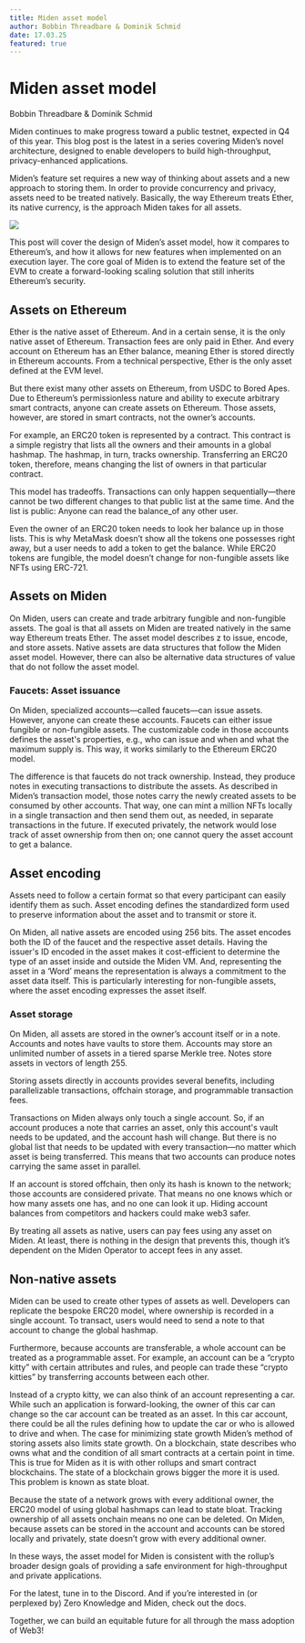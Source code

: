 ```yaml
---
title: Miden asset model
author: Bobbin Threadbare & Dominik Schmid
date: 17.03.25
featured: true
---
```


# Miden asset model

<span className="author">Bobbin Threadbare & Dominik Schmid</span>

Miden continues to make progress toward a public testnet, expected in Q4 of this year. This blog post is the latest in a series covering Miden’s novel architecture, designed to enable developers to build high-throughput, privacy-enhanced applications.

Miden’s feature set requires a new way of thinking about assets and a new approach to storing them. In order to provide concurrency and privacy, assets need to be treated natively. Basically, the way Ethereum treats Ether, its native currency, is the approach Miden takes for all assets.

![](/images/01.jpg)

This post will cover the design of Miden’s asset model, how it compares to Ethereum’s, and how it allows for new features when implemented on an execution layer. The core goal of Miden is to extend the feature set of the EVM to create a forward-looking scaling solution that still inherits Ethereum’s security.

## Assets on Ethereum

Ether is the native asset of Ethereum. And in a certain sense, it is the only native asset of Ethereum. Transaction fees are only paid in Ether. And every account on Ethereum has an Ether balance, meaning Ether is stored directly in Ethereum accounts. From a technical perspective, Ether is the only asset defined at the EVM level.

But there exist many other assets on Ethereum, from USDC to Bored Apes. Due to Ethereum’s permissionless nature and ability to execute arbitrary smart contracts, anyone can create assets on Ethereum. Those assets, however, are stored in smart contracts, not the owner’s accounts.

For example, an ERC20 token is represented by a contract. This contract is a simple registry that lists all the owners and their amounts in a global hashmap. The hashmap, in turn, tracks ownership. Transferring an ERC20 token, therefore, means changing the list of owners in that particular contract.

This model has tradeoffs. Transactions can only happen sequentially—there cannot be two different changes to that public list at the same time. And the list is public: Anyone can read the balance_of any other user.

Even the owner of an ERC20 token needs to look her balance up in those lists. This is why MetaMask doesn’t show all the tokens one possesses right away, but a user needs to add a token to get the balance. While ERC20 tokens are fungible, the model doesn’t change for non-fungible assets like NFTs using ERC-721.

## Assets on Miden

On Miden, users can create and trade arbitrary fungible and non-fungible assets. The goal is that all assets on Miden are treated natively in the same way Ethereum treats Ether. The asset model describes z to issue, encode, and store assets. Native assets are data structures that follow the Miden asset model. However, there can also be alternative data structures of value that do not follow the asset model.

### Faucets: Asset issuance

On Miden, specialized accounts—called faucets—can issue assets. However, anyone can create these accounts. Faucets can either issue fungible or non-fungible assets. The customizable code in those accounts defines the asset's properties, e.g., who can issue and when and what the maximum supply is. This way, it works similarly to the Ethereum ERC20 model.

The difference is that faucets do not track ownership. Instead, they produce notes in executing transactions to distribute the assets. As described in Miden’s transaction model, those notes carry the newly created assets to be consumed by other accounts. That way, one can mint a million NFTs locally in a single transaction and then send them out, as needed, in separate transactions in the future. If executed privately, the network would lose track of asset ownership from then on; one cannot query the asset account to get a balance.

## Asset encoding

Assets need to follow a certain format so that every participant can easily identify them as such. Asset encoding defines the standardized form used to preserve information about the asset and to transmit or store it.

On Miden, all native assets are encoded using 256 bits. The asset encodes both the ID of the faucet and the respective asset details. Having the issuer's ID encoded in the asset makes it cost-efficient to determine the type of an asset inside and outside the Miden VM. And, representing the asset in a ‘Word’ means the representation is always a commitment to the asset data itself. This is particularly interesting for non-fungible assets, where the asset encoding expresses the asset itself.

### Asset storage

On Miden, all assets are stored in the owner’s account itself or in a note. Accounts and notes have vaults to store them. Accounts may store an unlimited number of assets in a tiered sparse Merkle tree. Notes store assets in vectors of length 255.

Storing assets directly in accounts provides several benefits, including parallelizable transactions, offchain storage, and programmable transaction fees.

Transactions on Miden always only touch a single account. So, if an account produces a note that carries an asset, only this account's vault needs to be updated, and the account hash will change. But there is no global list that needs to be updated with every transaction—no matter which asset is being transferred. This means that two accounts can produce notes carrying the same asset in parallel.

If an account is stored offchain, then only its hash is known to the network; those accounts are considered private. That means no one knows which or how many assets one has, and no one can look it up. Hiding account balances from competitors and hackers could make web3 safer.

By treating all assets as native, users can pay fees using any asset on Miden. At least, there is nothing in the design that prevents this, though it’s dependent on the Miden Operator to accept fees in any asset.

## Non-native assets

Miden can be used to create other types of assets as well. Developers can replicate the bespoke ERC20 model, where ownership is recorded in a single account. To transact, users would need to send a note to that account to change the global hashmap.

Furthermore, because accounts are transferable, a whole account can be treated as a programmable asset. For example, an account can be a “crypto kitty” with certain attributes and rules, and people can trade these “crypto kitties” by transferring accounts between each other.

Instead of a crypto kitty, we can also think of an account representing a car. While such an application is forward-looking, the owner of this car can change so the car account can be treated as an asset. In this car account, there could be all the rules defining how to update the car or who is allowed to drive and when.
The case for minimizing state growth
Miden’s method of storing assets also limits state growth. On a blockchain, state describes who owns what and the condition of all smart contracts at a certain point in time. This is true for Miden as it is with other rollups and smart contract blockchains. The state of a blockchain grows bigger the more it is used. This problem is known as state bloat.

Because the state of a network grows with every additional owner, the ERC20 model of using global hashmaps can lead to state bloat. Tracking ownership of all assets onchain means no one can be deleted. On Miden, because assets can be stored in the account and accounts can be stored locally and privately, state doesn’t grow with every additional owner.

In these ways, the asset model for Miden is consistent with the rollup’s broader design goals of providing a safe environment for high-throughput and private applications.

For the latest, tune in to the Discord. And if you’re interested in (or perplexed by) Zero Knowledge and Miden, check out the docs.

Together, we can build an equitable future for all through the mass adoption of Web3!
